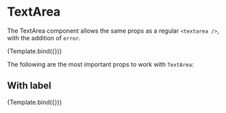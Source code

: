 

<Meta title="Components/Form/Fields/TextArea" component={TextArea} argTypes={argTypes} />

# TextArea

The TextArea component allows the same props as a regular `<textarea />`, with the addition of `error`.

<Canvas>
    <Story name="Primary" args={{
        placeholder: 'Name',
        name: 'name'
    }}>
        {Template.bind({})}
    </Story>
</Canvas>

The following are the most important props to work with `TextArea`:

<ArgsTable story="Primary" />

## With label

<Canvas>
    <Story name="WithLabel" args={{
        placeholder: 'Name',
        name: 'name',
        label: 'Name'
    }}>
        {Template.bind({})}
    </Story>
</Canvas>